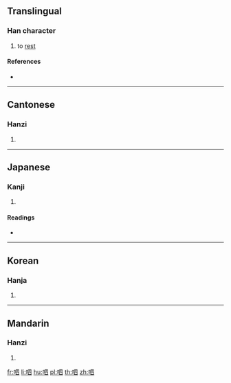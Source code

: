 ==Translingual==

===Han character===
{{Han char|rn=30|rad=口|as=05|sn=8|four=66000|canj=RWC|ids=⿰口四}}

# to [[rest]]

====References====
* {{Han ref|kx=0182.050|dkj=03447|dj=0401.060|hdz=10601.060|uh=546C|ud=21612|bh=CBE5|bd=52197}}

----

==Cantonese==

===Hanzi===
{{yue-hanzi|jyut=hei3|y=hei3}}

# {{defn|lang=yue|sort=口05}}

----

==Japanese==

===Kanji===
{{ja-kanji|grade=|rs=口05}}

# {{defn|lang=ja|sort=口05}}

====Readings====
* {{ja-readings|on=[[き]] (ki), [[ち]] (chi), [[れい]] (rei), [[りょう]] (ryō)|kun=[[いき]] (iki), [[いこう]] (ikou)}}

----

==Korean==

===Hanja===
{{ko-hanja|hangeul=[[히]], [[령]], [[희]]|rv=hi, ryeong, hui|mr=hi, ryŏng, hŭi}}

# {{defn|lang=ko|sort=口05}}

----

==Mandarin==

===Hanzi===
{{cmn-hanzi|pin=[[xì]] ([[xi4]])|wg=hsi<sup>4</sup>}}

# {{defn|lang=cmn|sort=口05}}

[[fr:呬]]
[[li:呬]]
[[hu:呬]]
[[pl:呬]]
[[th:呬]]
[[zh:呬]]